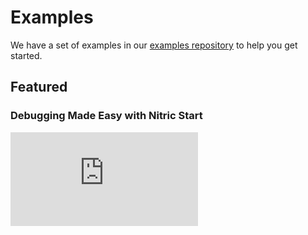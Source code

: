 
# Examples

We have a set of examples in our [examples repository](https://github.com/nitrictech/examples) to help you get started.

## Featured

### Debugging Made Easy with Nitric Start

<div>
  <div className="video-container">
    <iframe
      src="https://www.youtube-nocookie.com/embed/MlbQVtCpAB0"
      title="YouTube video player"
      frameBorder="0"
      allow="accelerometer; autoplay; clipboard-write; encrypted-media; gyroscope; picture-in-picture; web-share"
      allowFullScreen
    />
  </div>
</div>

### Build and Deploy a REST API for any Cloud

<div>
  <div className="video-container">
    <iframe
      src="https://www.youtube-nocookie.com/embed/PpIxtKDoL2Q"
      title="YouTube video player"
      frameBorder="0"
      allow="accelerometer; autoplay; clipboard-write; encrypted-media; gyroscope; picture-in-picture; web-share"
      allowFullScreen
    />
  </div>
</div>

## Official Examples

- [Multi-cloud video game](https://github.com/nitrictech/nitric-multi-cloud-demo)
- [A auto-scaling postgres db with Neon](https://github.com/nitrictech/examples/tree/main/v1/neon-tasklist)
- [Secure Realtime chat app using Websockets, Next.js, Nitric and Clerk](https://github.com/davemooreuws/nchat)
- [A simple CockroachDB API](https://github.com/nitrictech/examples/tree/main/v1/cockroach-example)
- [OpenAI embeddings with Supabase](https://github.com/nitrictech/examples/tree/main/v1/openai-embeddings)
- [Stripe Payments](https://github.com/nitrictech/examples/tree/main/v1/stripe-payments/typescript)
- [Nitric with the Hono Web Framework](https://github.com/nitrictech/examples/tree/main/v1/nitric-hono)
- [A GraphQL API that captures profile information](https://github.com/nitrictech/examples/tree/main/v1/neon-tasklist)
- [Check the status of a websites availability](https://github.com/nitrictech/examples/tree/main/v1/website-status)

## Podcasts

- [Simplifying Cloud Complexity with Tim Holm](https://leeatchison.com/best-practices/simplifying-cloud-complexity-with-tim-holm-nitric-podcast/)
